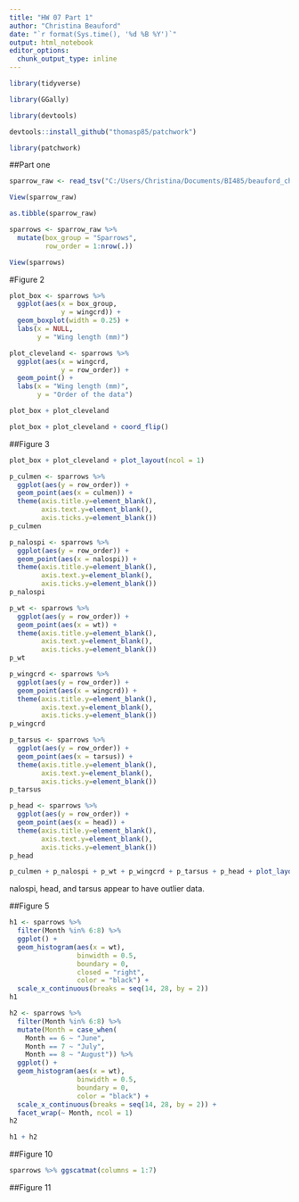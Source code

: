 ```yaml
---
title: "HW 07 Part 1"
author: "Christina Beauford"
date: "`r format(Sys.time(), '%d %B %Y')`"
output: html_notebook
editor_options: 
  chunk_output_type: inline
---
```


```r
library(tidyverse)
```

```r
library(GGally)
```
```r
library(devtools)
```

```r
devtools::install_github("thomasp85/patchwork")
```
```r
library(patchwork)
```

##Part one
```r
sparrow_raw <- read_tsv("C:/Users/Christina/Documents/BI485/beauford_christina/hw07/sparrows.txt")
```

```r
View(sparrow_raw)
```

```r
as.tibble(sparrow_raw)
```
```r
sparrows <- sparrow_raw %>% 
  mutate(box_group = "Sparrows",
         row_order = 1:nrow(.))
```

```r
View(sparrows)
```

#Figure 2
```r
plot_box <- sparrows %>% 
  ggplot(aes(x = box_group, 
             y = wingcrd)) +
  geom_boxplot(width = 0.25) +
  labs(x = NULL,
       y = "Wing length (mm)")
```

```r
plot_cleveland <- sparrows %>% 
  ggplot(aes(x = wingcrd,
             y = row_order)) +
  geom_point() +
  labs(x = "Wing length (mm)",
       y = "Order of the data")
```

```r
plot_box + plot_cleveland
```

```r
plot_box + plot_cleveland + coord_flip()
```

##Figure 3
```r
plot_box + plot_cleveland + plot_layout(ncol = 1)
```

```r
p_culmen <- sparrows %>% 
  ggplot(aes(y = row_order)) +
  geom_point(aes(x = culmen)) +
  theme(axis.title.y=element_blank(),
        axis.text.y=element_blank(),
        axis.ticks.y=element_blank())
p_culmen
```

```r
p_nalospi <- sparrows %>% 
  ggplot(aes(y = row_order)) +
  geom_point(aes(x = nalospi)) +
  theme(axis.title.y=element_blank(),
        axis.text.y=element_blank(),
        axis.ticks.y=element_blank())
p_nalospi
```

```r
p_wt <- sparrows %>% 
  ggplot(aes(y = row_order)) +
  geom_point(aes(x = wt)) +
  theme(axis.title.y=element_blank(),
        axis.text.y=element_blank(),
        axis.ticks.y=element_blank())
p_wt
```
```r
p_wingcrd <- sparrows %>% 
  ggplot(aes(y = row_order)) +
  geom_point(aes(x = wingcrd)) +
  theme(axis.title.y=element_blank(),
        axis.text.y=element_blank(),
        axis.ticks.y=element_blank())
p_wingcrd
```
```r
p_tarsus <- sparrows %>% 
  ggplot(aes(y = row_order)) +
  geom_point(aes(x = tarsus)) +
  theme(axis.title.y=element_blank(),
        axis.text.y=element_blank(),
        axis.ticks.y=element_blank())
p_tarsus
```
```r
p_head <- sparrows %>% 
  ggplot(aes(y = row_order)) +
  geom_point(aes(x = head)) +
  theme(axis.title.y=element_blank(),
        axis.text.y=element_blank(),
        axis.ticks.y=element_blank())
p_head
```
```r
p_culmen + p_nalospi + p_wt + p_wingcrd + p_tarsus + p_head + plot_layout(ncol = 3)
```

nalospi, head, and tarsus appear to have outlier data.

##Figure 5
```r
h1 <- sparrows %>%
  filter(Month %in% 6:8) %>% 
  ggplot() +
  geom_histogram(aes(x = wt),
                 binwidth = 0.5,
                 boundary = 0,
                 closed = "right",
                 color = "black") +
  scale_x_continuous(breaks = seq(14, 28, by = 2))
h1
```

```r
h2 <- sparrows %>%
  filter(Month %in% 6:8) %>% 
  mutate(Month = case_when(
    Month == 6 ~ "June",
    Month == 7 ~ "July",
    Month == 8 ~ "August")) %>% 
  ggplot() +
  geom_histogram(aes(x = wt),
                 binwidth = 0.5,
                 boundary = 0,
                 color = "black") +
  scale_x_continuous(breaks = seq(14, 28, by = 2)) +
  facet_wrap(~ Month, ncol = 1)
h2
```

```r
h1 + h2
```

##Figure 10
```r
sparrows %>% ggscatmat(columns = 1:7)
```

##Figure 11
